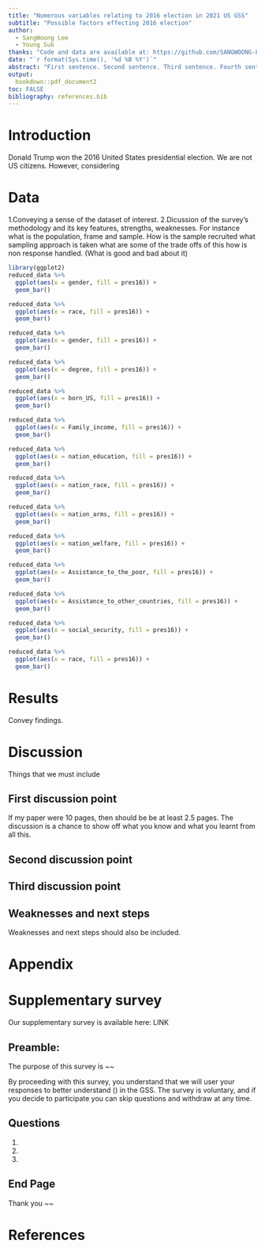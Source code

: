```yaml
---
title: "Numerous variables relating to 2016 election in 2021 US GSS"
subtitle: "Possible factors effecting 2016 election"
author: 
  - SangWoong Lee
  - Young Suk 
thanks: "Code and data are available at: https://github.com/SANGWOONG-LEE/2016electionanalysis.git".
date: "`r format(Sys.time(), '%d %B %Y')`"
abstract: "First sentence. Second sentence. Third sentence. Fourth sentence."
output:
  bookdown::pdf_document2
toc: FALSE
bibliography: references.bib
---
```


# Introduction

Donald Trump won the 2016 United States presidential election. We are not US citizens. 
However, considering 



# Data
1.Conveying a sense of the dataset of interest.
2.Dicussion of the survey's methodology and its key features, strengths, weaknesses.
For instance what is the population, frame and sample.
How is the sample recruited 
what sampling approach is taken
what are some of the trade offs of this 
how is non response handled.
(What is good and bad about it)

```r
library(ggplot2)
reduced_data %>%
  ggplot(aes(x = gender, fill = pres16)) +
  geom_bar()

reduced_data %>%
  ggplot(aes(x = race, fill = pres16)) +
  geom_bar()

reduced_data %>%
  ggplot(aes(x = gender, fill = pres16)) +
  geom_bar()

reduced_data %>%
  ggplot(aes(x = degree, fill = pres16)) +
  geom_bar()

reduced_data %>%
  ggplot(aes(x = born_US, fill = pres16)) +
  geom_bar()

reduced_data %>%
  ggplot(aes(x = Family_income, fill = pres16)) +
  geom_bar()

reduced_data %>%
  ggplot(aes(x = nation_education, fill = pres16)) +
  geom_bar()

reduced_data %>%
  ggplot(aes(x = nation_race, fill = pres16)) +
  geom_bar()

reduced_data %>%
  ggplot(aes(x = nation_arms, fill = pres16)) +
  geom_bar()

reduced_data %>%
  ggplot(aes(x = nation_welfare, fill = pres16)) +
  geom_bar()

reduced_data %>%
  ggplot(aes(x = Assistance_to_the_poor, fill = pres16)) +
  geom_bar()

reduced_data %>%
  ggplot(aes(x = Assistance_to_other_countries, fill = pres16)) +
  geom_bar()

reduced_data %>%
  ggplot(aes(x = social_security, fill = pres16)) +
  geom_bar()

reduced_data %>%
  ggplot(aes(x = race, fill = pres16)) +
  geom_bar()
```



# Results
Convey findings. 


# Discussion

Things that we must include

## First discussion point

If my paper were 10 pages, then should be be at least 2.5 pages. The discussion is a chance to show off what you know and what you learnt from all this. 

## Second discussion point

## Third discussion point

## Weaknesses and next steps

Weaknesses and next steps should also be included.

\newpage

\appendix

# Appendix {-}


# Supplementary survey

Our supplementary survey is available here: LINK

## Preamble:

The purpose of this survey is ~~

By proceeding with this survey, you understand that we will user your responses to 
better understand () in the GSS. The survey is voluntary, and if you decide to 
participate you can skip questions and withdraw at any time.

## Questions
1. 
2. 
3. 

## End Page

Thank you ~~

\newpage


# References

